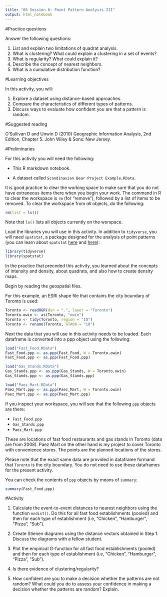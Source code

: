 ```yaml
---
title: "06 Session 6: Point Pattern Analysis III"
output: html_notebook
---
```


#Practice questions

Answer the following questions:

1. List and explain two limitations of quadrat analysis.
2. What is clustering? What could explain a clustering in a set of events?
3. What is regularity? What could explain it?
4. Describe the concept of nearest neighbors.
5. What is a cumulative distribution function?

#Learning objectives

In this activity, you will:

1. Explore a dataset using distance-based approaches.
2. Compare the characteristics of different types of patterns.
3. Discuss ways to evaluate how confident you are that a pattern is random.

#Suggested reading

O'Sullivan D and Unwin D (2010) Geographic Information Analysis, 2nd Edition, Chapter 5. John Wiley & Sons: New Jersey.

#Preliminaries

For this activity you will need the following:

* This R markdown notebook.

* A dataset called `Scandinavian Bear Project Example.RData`.

It is good practice to clear the working space to make sure that you do not have extraneous items there when you begin your work. The command in R to clear the workspace is `rm` (for "remove"), followed by a list of items to be removed. To clear the workspace from _all_ objects, do the following:
```r
rm(list = ls())
```

Note that `ls()` lists all objects currently on the worspace.

Load the libraries you will use in this activity. In addition to `tidyverse`, you will need `spatstat`, a package designed for the analysis of point patterns (you can learn about `spatstat` [here](https://cran.r-project.org/web/packages/spatstat/vignettes/getstart.pdf) and [here](http://spatstat.org/resources/spatstatJSSpaper.pdf)):
```r
library(tidyverse)
library(spatstat)
```

In the practice that preceded this activity, you learned about the concepts of intensity and density, about quadrats, and also how to create density maps. 

Begin by reading the geospatial files. 

For this example, an ESRI shape file that contains the city boundary of Toronto is used:
```r
Toronto <- readOGR(dsn = ".", layer = "Toronto")
Toronto.owin <- as(Toronto, "owin")
Toronto <- tidy(Toronto, region = "ID")
Toronto <- rename(Toronto, GTA06 = "id")
```

Next the data that you will use in this activity needs to be loaded. Each dataframe is converted into a ppp object using the following:
```r
load("Fast_Food.RData")
Fast_Food.ppp <- as.ppp(Fast_Food, W = Toronto.owin)
Fast_Food.ppp <- as.ppp(Fast_Food.ppp)

load("Gas_Stands.RData")
Gas_Stands.ppp <- as.ppp(Gas_Stands, W = Toronto.owin)
Gas_Stands.ppp <- as.ppp(Gas_Stands.ppp)

load("Paez_Mart.RData")
Paez_Mart.ppp <- as.ppp(Paez_Mart, W = Toronto.owin)
Paez_Mart.ppp <- as.ppp(Paez_Mart.ppp)
```

If you inspect your workspace, you will see that the following `ppp` objects are there:

* `Fast_Food.ppp`
* `Gas_Stands.ppp`
* `Paez_Mart.ppp`

These are locations of fast food restaurants and gas stands in Toronto (data are from 2008). Paez Mart on the other hand is my project to cover Toronto with convenience stores. The points are the planned locations of the stores. 

Please note that the exact same data are provided in dataframe formand that `Toronto` is the city boundary. You do not need to use these dataframes for the present activity.

You can check the contents of `ppp` objects by means of `summary`:
```r
summary(Fast_Food.ppp)
```

#Activity

1. Calculate the event-to-event distances to nearest neighbors using the function `nndist()`. Do this for all fast food establishments (pooled) and then for each type of establishment (i.e, "Chicken", "Hamburger", "Pizza", "Sub").

2. Create Stienen diagrams using the distance vectors obtained in Step 1. Discuss the diagrams with a fellow student.

3. Plot the empirical G-function for all fast food establishments (pooled) and then for each type of establishment (i.e, "Chicken", "Hamburger", "Pizza", "Sub").

4. Is there evidence of clustering/regularity? 

5. How confident are you to make a decision whether the patterns are not random? What could you do to assess your confidence in making a decision whether the patterns are random? Explain.